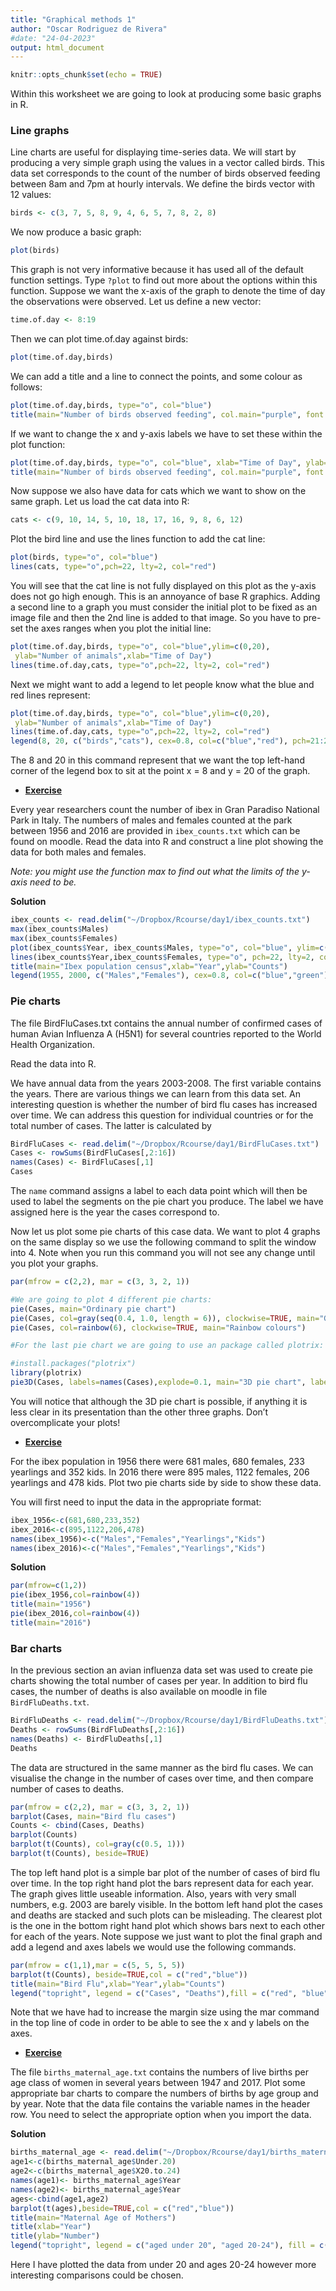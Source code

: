 ```yaml
---
title: "Graphical methods 1"
author: "Oscar Rodriguez de Rivera"
#date: "24-04-2023"
output: html_document
---
```


```r
knitr::opts_chunk$set(echo = TRUE)
```

Within this worksheet we are going to look at producing some basic graphs in R.

### Line graphs

Line charts are useful for displaying time-series data. We will start by producing a very simple graph using the values in a vector called birds. This data set corresponds to the count of the number of birds observed feeding between 8am and 7pm at hourly intervals. We define the birds vector with 12 values:

```r
birds <- c(3, 7, 5, 8, 9, 4, 6, 5, 7, 8, 2, 8)
```

We now produce a basic graph:

```r
plot(birds)
```

This graph is not very informative because it has used all of the default function settings. Type `?plot` to find out more about the options within this function. Suppose we want the x-axis of the graph to denote the time of day the observations were observed. Let us define a new vector:

```r
time.of.day <- 8:19
```

Then we can plot time.of.day against birds:

```r
plot(time.of.day,birds)
```

We can add a title and a line to connect the points, and some colour as follows:

```r
plot(time.of.day,birds, type="o", col="blue")
title(main="Number of birds observed feeding", col.main="purple", font.main=3)
```

If we want to change the x and y-axis labels we have to set these within the plot function:

```r
plot(time.of.day,birds, type="o", col="blue", xlab="Time of Day", ylab="Number of Birds")
title(main="Number of birds observed feeding", col.main="purple", font.main=3)
```

Now suppose we also have data for cats which we want to show on the same graph. Let us load the cat data into R:

```r
cats <- c(9, 10, 14, 5, 10, 18, 17, 16, 9, 8, 6, 12)
```

Plot the bird line and use the lines function to add the cat line:

```r
plot(birds, type="o", col="blue")
lines(cats, type="o",pch=22, lty=2, col="red")
```

You will see that the cat line is not fully displayed on this plot as the y-axis does not go high enough. This is an annoyance of base R graphics. Adding a second line to a graph you must consider the initial plot to be fixed as an image file and then the 2nd line is added to that image. So you have to pre-set the axes ranges when you plot the initial line:

```r
plot(time.of.day,birds, type="o", col="blue",ylim=c(0,20),
 ylab="Number of animals",xlab="Time of Day")
lines(time.of.day,cats, type="o",pch=22, lty=2, col="red")
```

Next we might want to add a legend to let people know what the blue and red lines represent:

```r
plot(time.of.day,birds, type="o", col="blue",ylim=c(0,20),
 ylab="Number of animals",xlab="Time of Day")
lines(time.of.day,cats, type="o",pch=22, lty=2, col="red")
legend(8, 20, c("birds","cats"), cex=0.8, col=c("blue","red"), pch=21:22, lty=1:2)
```

The 8 and 20 in this command represent that we want the top left-hand corner of the legend box to sit at the point x = 8 and y = 20 of the graph.

-   [**Exercise**]{.underline}

Every year researchers count the number of ibex in Gran Paradiso National Park in Italy. The numbers of males and females counted at the park between 1956 and 2016 are provided in `ibex_counts.txt` which can be found on moodle. Read the data into R and construct a line plot showing the data for both males and females.

*Note: you might use the function max to find out what the limits of the y-axis need to be.*

**Solution**

```r
ibex_counts <- read.delim("~/Dropbox/Rcourse/day1/ibex_counts.txt")
max(ibex_counts$Males)
max(ibex_counts$Females)
plot(ibex_counts$Year, ibex_counts$Males, type="o", col="blue", ylim=c(0,2100), ann=FALSE)
lines(ibex_counts$Year,ibex_counts$Females, type="o", pch=22, lty=2, col="green")
title(main="Ibex population census",xlab="Year",ylab="Counts")
legend(1955, 2000, c("Males","Females"), cex=0.8, col=c("blue","green"), pch=21:22, lty=1:2)
```

### Pie charts

The file BirdFluCases.txt contains the annual number of confirmed cases of human Avian Influenza A (H5N1) for several countries reported to the World Health Organization.

Read the data into R.

We have annual data from the years 2003-2008. The first variable contains the years. There are various things we can learn from this data set. An interesting question is whether the number of bird flu cases has increased over time. We can address this question for individual countries or for the total number of cases. The latter is calculated by

```r
BirdFluCases <- read.delim("~/Dropbox/Rcourse/day1/BirdFluCases.txt")
Cases <- rowSums(BirdFluCases[,2:16])
names(Cases) <- BirdFluCases[,1]
Cases
```

The `name` command assigns a label to each data point which will then be used to label the segments on the pie chart you produce. The label we have assigned here is the year the cases correspond to.

Now let us plot some pie charts of this case data. We want to plot 4 graphs on the same display so we use the following command to split the window into 4. Note when you run this command you will not see any change until you plot your graphs.

```r
par(mfrow = c(2,2), mar = c(3, 3, 2, 1))

#We are going to plot 4 different pie charts:
pie(Cases, main="Ordinary pie chart")
pie(Cases, col=gray(seq(0.4, 1.0, length = 6)), clockwise=TRUE, main="Grey colours")
pie(Cases, col=rainbow(6), clockwise=TRUE, main="Rainbow colours")

#For the last pie chart we are going to use an package called plotrix:

#install.packages("plotrix")
library(plotrix)
pie3D(Cases, labels=names(Cases),explode=0.1, main="3D pie chart", labelcex = 0.6)
```

You will notice that although the 3D pie chart is possible, if anything it is less clear in its presentation than the other three graphs. Don't overcomplicate your plots!

-   [**Exercise**]{.underline}

For the ibex population in 1956 there were 681 males, 680 females, 233 yearlings and 352 kids. In 2016 there were 895 males, 1122 females, 206 yearlings and 478 kids. Plot two pie charts side by side to show these data.

You will first need to input the data in the appropriate format:

```r
ibex_1956<-c(681,680,233,352)
ibex_2016<-c(895,1122,206,478)
names(ibex_1956)<-c("Males","Females","Yearlings","Kids")
names(ibex_2016)<-c("Males","Females","Yearlings","Kids")
```

**Solution**

```r
par(mfrow=c(1,2))
pie(ibex_1956,col=rainbow(4))
title(main="1956")
pie(ibex_2016,col=rainbow(4))
title(main="2016")
```

### Bar charts

In the previous section an avian influenza data set was used to create pie charts showing the total number of cases per year. In addition to bird flu cases, the number of deaths is also available on moodle in file `BirdFluDeaths.txt`.

```r
BirdFluDeaths <- read.delim("~/Dropbox/Rcourse/day1/BirdFluDeaths.txt")
Deaths <- rowSums(BirdFluDeaths[,2:16])
names(Deaths) <- BirdFluDeaths[,1]
Deaths
```

The data are structured in the same manner as the bird flu cases. We can visualise the change in the number of cases over time, and then compare number of cases to deaths.

```r
par(mfrow = c(2,2), mar = c(3, 3, 2, 1))
barplot(Cases, main="Bird flu cases")
Counts <- cbind(Cases, Deaths)
barplot(Counts)
barplot(t(Counts), col=gray(c(0.5, 1)))
barplot(t(Counts), beside=TRUE)
```

The top left hand plot is a simple bar plot of the number of cases of bird flu over time. In the top right hand plot the bars represent data for each year. The graph gives little useable information. Also, years with very small numbers, e.g. 2003 are barely visible. In the bottom left hand plot the cases and deaths are stacked and such plots can be misleading. The clearest plot is the one in the bottom right hand plot which shows bars next to each other for each of the years. Note suppose we just want to plot the final graph and add a legend and axes labels we would use the following commands.

```r
par(mfrow = c(1,1),mar = c(5, 5, 5, 5))
barplot(t(Counts), beside=TRUE,col = c("red","blue"))
title(main="Bird Flu",xlab="Year",ylab="Counts")
legend("topright", legend = c("Cases", "Deaths"),fill = c("red", "blue"))
```

Note that we have had to increase the margin size using the mar command in the top line of code in order to be able to see the x and y labels on the axes.

-   [**Exercise**]{.underline}

The file `births_maternal_age.txt` contains the numbers of live births per age class of women in several years between 1947 and 2017. Plot some appropriate bar charts to compare the numbers of births by age group and by year. Note that the data file contains the variable names in the header row. You need to select the appropriate option when you import the data.

**Solution**

```r
births_maternal_age <- read.delim("~/Dropbox/Rcourse/day1/births_maternal_age.txt")
age1<-c(births_maternal_age$Under.20)
age2<-c(births_maternal_age$X20.to.24)
names(age1)<- births_maternal_age$Year
names(age2)<- births_maternal_age$Year
ages<-cbind(age1,age2)
barplot(t(ages),beside=TRUE,col = c("red","blue"))
title(main="Maternal Age of Mothers")
title(xlab="Year")
title(ylab="Number")
legend("topright", legend = c("aged under 20", "aged 20-24"), fill = c("red", "blue"))
```

Here I have plotted the data from under 20 and ages 20-24 however more interesting comparisons could be chosen.
